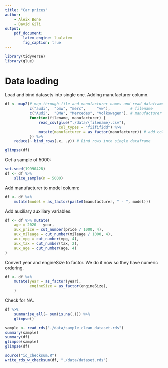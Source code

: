 ```yaml
---
title: "Car prices"
author:
    - Aleix Boné
    - David Gili
output:
    pdf_document:
        latex_engine: lualatex
        fig_caption: true
---
```


```r
library(tidyverse)
library(glue)
```

# Data loading

Load and bind datasets into single one. Adding manufacturer column.

```r
df <- map2(# map through file and manufacturer names and read dataframes
           c("audi",  "bmw", "merc",     "vw"),         # filename
           c("Audi",  "BMW", "Mercedes", "Volkswagen"), # manufacturer
           function(filename, manufacturer) {
               read_csv(glue("./data/{filename}.csv"),
                        col_types = "fiififidd") %>%
               mutate(manufacturer = as_factor(manufacturer)) # add column
           }) %>%
    reduce(~ bind_rows(.x, .y)) # Bind rows into single dataframe
```

```r
glimpse(df)
```

Get a sample of 5000:

```r
set.seed(19990428)
df <- df %>%
    slice_sample(n = 5000)
```

Add manufacturer to model column:

```r
df <- df %>%
    mutate(model = as_factor(paste0(manufacturer, " - ", model)))
```

Add auxiliary auxiliary variables.

```r
df <- df %>% mutate(
    age = 2020 - year,
    aux_price = cut_number(price / 1000, 4),
    aux_mileage = cut_number(mileage / 1000, 4),
    aux_mpg = cut_number(mpg, 4),
    aux_tax = cut_number(tax, 2),
    aux_age = cut_number(age, 4)
)
```

Convert year and engineSize to factor. We do it now so they have numeric
ordering.

```r
df <- df %>%
    mutate(year = as_factor(year),
           engineSize = as_factor(engineSize),
    )
```

Check for NA.

```r
df %>%
    summarise_all(~ sum(is.na(.))) %>%
    glimpse()
```

```r
sample <- read_rds("./data/sample_clean_dataset.rds")
summary(sample)
summary(df)
glimpse(sample)
glimpse(df)
```

```r
source("io_checksum.R")
write_rds_w_checksum(df, "./data/dataset.rds")
```
